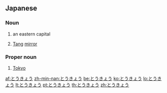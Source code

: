 ==Japanese==

===Noun===
{{ja-noun}}

# {{ja-def|東京}} an eastern capital
# {{ja-def|唐鏡}} [[Tang]] [[mirror]]

===Proper noun===
{{ja-pos|proper}}

# {{ja-def|東京}} [[Tokyo]]

[[af:とうきょう]]
[[zh-min-nan:とうきょう]]
[[be:とうきょう]]
[[ko:とうきょう]]
[[lo:とうきょう]]
[[lt:とうきょう]]
[[pt:とうきょう]]
[[th:とうきょう]]
[[zh:とうきょう]]